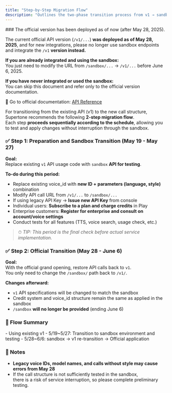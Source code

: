 ```yaml
---
title: "Step-by-Step Migration Flow"
description: "Outlines the two-phase transition process from v1 → sandbox → v1 structure and tasks to be performed by timeline."
---
```


<Warning>
  ### The official version has been deployed as of now (after May 28, 2025).

  The current official API version (`/v1/...`) **was deployed as of May 28, 2025**, and for new integrations, please no longer use sandbox endpoints and integrate the `/v1` **version instead.**

  **If you are already integrated and using the sandbox:**\
  You just need to modify the URL from `/sandbox/...` → `/v1/...` before June 6, 2025.

  **If you have never integrated or used the sandbox:**\
  You can skip this document and refer only to the official version documentation.

  📄 Go to official documentation: [API Reference](/en/api-reference/introduction)
</Warning>

For transitioning from the existing API (v1) to the new call structure,\
Supertone recommends the following **2-step migration flow**.\
Each step **proceeds sequentially according to the schedule**, allowing you to test and apply changes without interruption through the sandbox.

### ✅ Step 1: Preparation and Sandbox Transition (May 19 - May 27)

**Goal:**\
Replace existing `v1` API usage code with `sandbox` **API for testing**.

**To-do during this period:**
- Replace existing voice_id with **new ID \+ parameters (language, style)** combination
- Modify API call URL from `/v1/...` to `/sandbox/...`
- If using legacy API Key → **Issue new API Key** from console
- Individual users: **Subscribe to a plan and charge credits** in Play
- Enterprise customers: **Register for enterprise and consult on account/voice settings**
- Conduct tests for all features (TTS, voice search, usage check, etc.)

> ⏱ *TIP: This period is the final check before actual service implementation.*

### ✅ Step 2: Official Transition (May 28 - June 6)

**Goal:**\
With the official grand opening, restore API calls back to `v1`.\
You only need to change the `/sandbox/` path back to `/v1/`.

**Changes afterward:**
- `v1` API specifications will be changed to match the sandbox
- Credit system and voice_id structure remain the same as applied in the sandbox
- `/sandbox` **will no longer be provided** (ending June 6)

### 🔁 Flow Summary

<Card title="Migration Actions by Period" icon="sparkles">
  - Using existing v1
  - 5/19~5/27: Transition to sandbox environment and testing
  - 5/28~6/6: sandbox → v1 re-transition → Official application
</Card>

### 📌 Notes

- **Legacy voice IDs, model names, and calls without style may cause errors from May 28**
- If the call structure is not sufficiently tested in the sandbox,\
  there is a risk of service interruption, so please complete preliminary testing.
